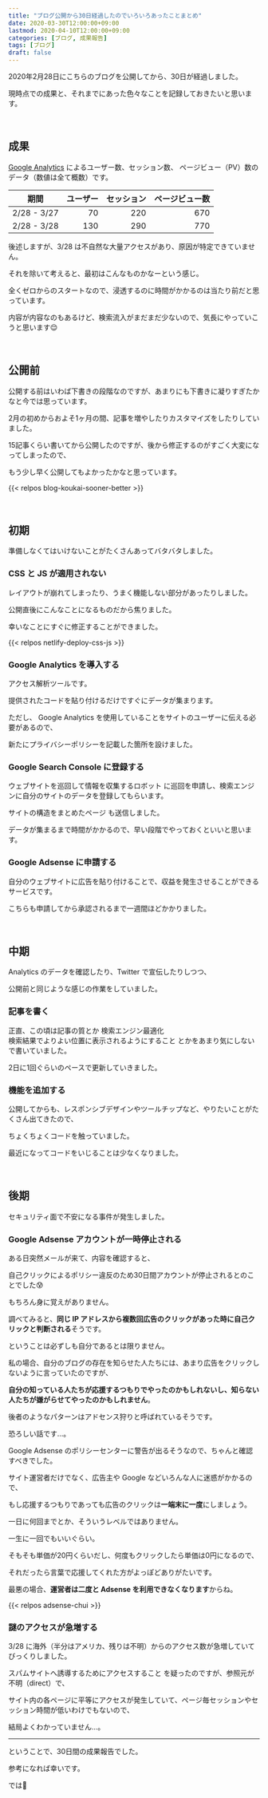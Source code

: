 ```yaml
---
title: "ブログ公開から30日経過したのでいろいろあったことまとめ"
date: 2020-03-30T12:00:00+09:00
lastmod: 2020-04-10T12:00:00+09:00
categories: [ブログ, 成果報告]
tags: [ブログ]
draft: false
---
```


2020年2月28日にこちらのブログを公開してから、30日が経過しました。

現時点での成果と、それまでにあった色々なことを記録しておきたいと思います。

<!--more-->

<br/>

## 成果

[Google Analytics](https://analytics.google.com/) によるユーザー数、セッション数、 ページビュー（PV）数のデータ（数値は全て概数）です。

期間|ユーザー|セッション|ページビュー数
---|--:|--:|--:
2/28 - 3/27|70|220|670
2/28 - 3/28|130|290|770

後述しますが、3/28 は不自然な大量アクセスがあり、原因が特定できていません。

それを除いて考えると、最初はこんなものかなーという感じ。

全くゼロからのスタートなので、浸透するのに時間がかかるのは当たり前だと思っています。

内容が内容なのもあるけど、検索流入がまだまだ少ないので、気長にやっていこうと思います😌

<br/>

## 公開前

公開する前はいわば下書きの段階なのですが、あまりにも下書きに凝りすぎたかなと今では思っています。

2月の初めからおよそ1ヶ月の間、記事を増やしたりカスタマイズをしたりしていました。

15記事くらい書いてから公開したのですが、後から修正するのがすごく大変になってしまったので、

もう少し早く公開してもよかったかなと思っています。

{{< relpos blog-koukai-sooner-better >}}

<br/>

## 初期

準備しなくてはいけないことがたくさんあってバタバタしました。

### CSS と JS が適用されない

レイアウトが崩れてしまったり、うまく機能しない部分があったりしました。

公開直後にこんなことになるものだから焦りました。

幸いなことにすぐに修正することができました。

{{< relpos netlify-deploy-css-js >}}

### Google Analytics を導入する

アクセス解析ツールです。

提供されたコードを貼り付けるだけですぐにデータが集まります。

ただし、 Google Analytics を使用していることをサイトのユーザーに伝える必要があるので、

新たにプライバシーポリシーを記載した箇所を設けました。

### Google Search Console に登録する

<p>
<tltp label="クローラ">ウェブサイトを巡回して情報を収集するロボット</tltp>
に巡回を申請し、検索エンジンに自分のサイトのデータを登録してもらいます。
</p>

<p>
<tltp label="サイトマップ">サイトの構造をまとめたページ</tltp>
も送信しました。
</p>

データが集まるまで時間がかかるので、早い段階でやっておくといいと思います。

### Google Adsense に申請する

自分のウェブサイトに広告を貼り付けることで、収益を発生させることができるサービスです。

こちらも申請してから承認されるまで一週間ほどかかりました。

<br/>

## 中期

Analytics のデータを確認したり、Twitter で宣伝したりしつつ、

公開前と同じような感じの作業をしていました。

### 記事を書く

正直、この頃は記事の質とか
<tltp label="SEO">検索エンジン最適化<br/>検索結果でよりよい位置に表示されるようにすること</tltp>
とかをあまり気にしないで書いていました。

2日に1回ぐらいのペースで更新していきました。

### 機能を追加する

公開してからも、レスポンシブデザインやツールチップなど、やりたいことがたくさん出てきたので、

ちょくちょくコードを触っていました。

最近になってコードをいじることは少なくなりました。

<br/>

## 後期

セキュリティ面で不安になる事件が発生しました。

### Google Adsense アカウントが一時停止される

ある日突然メールが来て、内容を確認すると、

自己クリックによるポリシー違反のため30日間アカウントが停止されるとのことでした:cold_sweat:

もちろん身に覚えがありません。

調べてみると、**同じ IP アドレスから複数回広告のクリックがあった時に自己クリックと判断される**そうです。

ということは必ずしも自分であるとは限りません。

私の場合、自分のブログの存在を知らせた人たちには、あまり広告をクリックしないように言っていたのですが、

**自分の知っている人たちが応援するつもりでやったのかもしれないし、知らない人たちが嫌がらせてやったのかもしれません**。

後者のようなパターンはアドセンス狩りと呼ばれているそうです。

恐ろしい話です…。

Google Adsense のポリシーセンターに警告が出るそうなので、ちゃんと確認すべきでした。

サイト運営者だけでなく、広告主や Google などいろんな人に迷惑がかかるので、

もし応援するつもりであっても広告のクリックは**一端末に一度**にしましょう。

一日に何回までとか、そういうレベルではありません。

一生に一回でもいいぐらい。

そもそも単価が20円くらいだし、何度もクリックしたら単価は0円になるので、

それだったら言葉で応援してくれた方がよっぽどありがたいです。

最悪の場合、**運営者は二度と Adsense を利用できなくなります**からね。

{{< relpos adsense-chui >}}

### 謎のアクセスが急増する

3/28 に海外（半分はアメリカ、残りは不明）からのアクセス数が急増していてびっくりしました。

<p>
<tltp label="リファラスパム">スパムサイトへ誘導するためにアクセスすること</tltp>
を疑ったのですが、参照元が不明（direct）で、
</p>

サイト内の各ページに平等にアクセスが発生していて、ページ毎セッションやセッション時間が低いわけでもないので、

結局よくわかっていません…。

---

ということで、30日間の成果報告でした。

参考になれば幸いです。

では👋
